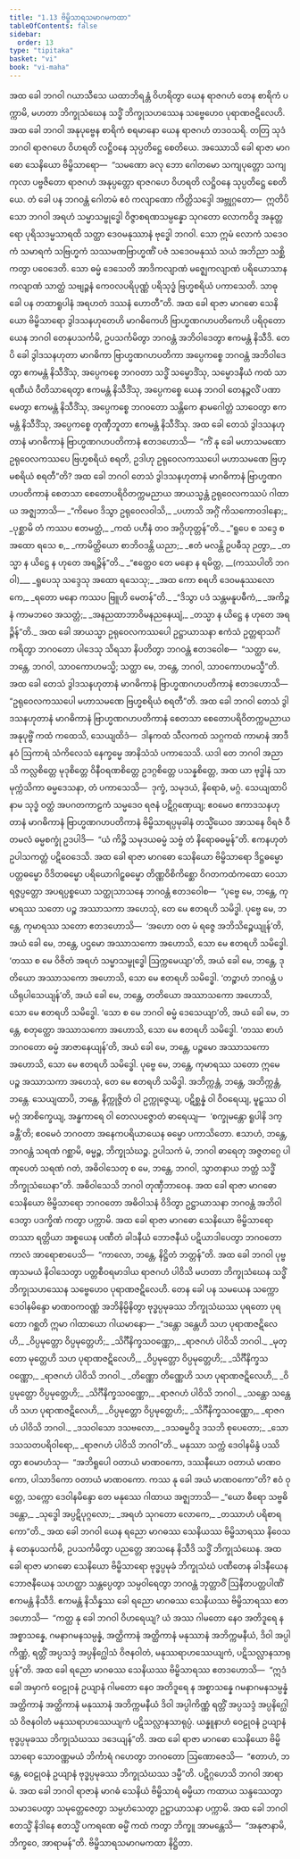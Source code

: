 ```yaml
---
title: "1.13 ဗိမ္ဗိသာရသမာဂမကထာ"
tableOfContents: false
sidebar:
  order: 13
type: "tipitaka"
basket: "vi"
book: "vi-maha"
---
```



<DynamicBreadcrumb />

<Division number="55" book="vi-maha" e="ch" v="3" p="45">

<Paragraph number="202" book="vi-maha">
အထ ခေါ ဘဂဝါ ဂယာသီသေ ယထာဘိရန္တံ ဝိဟရိတွာ ယေန ရာဇဂဟံ တေန စာရိကံ ပက္ကာမိ, မဟတာ ဘိက္ခုသံဃေန သဒ္ဓိံ ဘိက္ခုသဟဿေန သဗ္ဗေဟေဝ ပုရာဏဇဋိလေဟိ. အထ ခေါ ဘဂဝါ အနုပုဗ္ဗေန စာရိကံ စရမာနော ယေန ရာဇဂဟံ တဒဝသရိ. တတြ သုဒံ ဘဂဝါ ရာဇဂဟေ ဝိဟရတိ လဋ္ဌိဝနေ သုပ္ပတိဋ္ဌေ စေတိယေ. အဿောသိ ခေါ ရာဇာ မာဂဓော သေနိယော ဗိမ္ဗိသာရော—  “သမဏော ခလု ဘော ဂေါတမော သကျပုတ္တော သကျကုလာ ပဗ္ဗဇိတော ရာဇဂဟံ အနုပ္ပတ္တော ရာဇဂဟေ ဝိဟရတိ လဋ္ဌိဝနေ သုပ္ပတိဋ္ဌေ စေတိယေ. တံ ခေါ ပန ဘဂဝန္တံ ဂေါတမံ ဧဝံ ကလျာဏော ကိတ္တိသဒ္ဒေါ အဗ္ဘုဂ္ဂတော—  ဣတိပိ သော ဘဂဝါ အရဟံ သမ္မာသမ္ဗုဒ္ဓေါ ဝိဇ္ဇာစရဏသမ္ပန္နော သုဂတော လောကဝိဒူ အနုတ္တရော ပုရိသဒမ္မသာရထိ သတ္ထာ ဒေဝမနုဿာနံ ဗုဒ္ဓေါ ဘဂဝါ. သော ဣမံ လောကံ သဒေဝကံ သမာရကံ သဗြဟ္မကံ သဿမဏဗြာဟ္မဏိံ ပဇံ သဒေဝမနုဿံ သယံ အဘိညာ သစ္ဆိကတွာ ပဝေဒေတိ. သော ဓမ္မံ ဒေသေတိ အာဒိကလျာဏံ မဇ္ဈေကလျာဏံ ပရိယောသာနကလျာဏံ သာတ္ထံ သဗျဉ္ဇနံ ကေဝလပရိပုဏ္ဏံ ပရိသုဒ္ဓံ ဗြဟ္မစရိယံ ပကာသေတိ. သာဓု ခေါ ပန တထာရူပါနံ အရဟတံ ဒဿနံ ဟောတီ”တိ.
</Paragraph>

<Paragraph number="203" book="vi-maha">
အထ ခေါ ရာဇာ မာဂဓော သေနိယော ဗိမ္ဗိသာရော ဒွါဒသနဟုတေဟိ မာဂဓိကေဟိ ဗြာဟ္မဏဂဟပတိကေဟိ ပရိဝုတော ယေန ဘဂဝါ တေနုပသင်္ကမိ, ဥပသင်္ကမိတွာ ဘဂဝန္တံ အဘိဝါဒေတွာ ဧကမန္တံ နိသီဒိ. တေပိ ခေါ ဒွါဒသနဟုတာ မာဂဓိကာ ဗြာဟ္မဏဂဟပတိကာ အပ္ပေကစ္စေ ဘဂဝန္တံ အဘိဝါဒေတွာ ဧကမန္တံ နိသီဒိံသု, အပ္ပေကစ္စေ ဘဂဝတာ သဒ္ဓိံ သမ္မောဒိံသု, သမ္မောဒနီယံ ကထံ သာရဏီယံ ဝီတိသာရေတွာ ဧကမန္တံ နိသီဒိံသု, အပ္ပေကစ္စေ ယေန ဘဂဝါ တေနဉ္ဇလိံ ပဏာမေတွာ ဧကမန္တံ နိသီဒိံသု, အပ္ပေကစ္စေ ဘဂဝတော သန္တိကေ နာမဂေါတ္တံ သာဝေတွာ ဧကမန္တံ နိသီဒိံသု, အပ္ပေကစ္စေ တုဏှီဘူတာ ဧကမန္တံ နိသီဒိံသု. အထ ခေါ တေသံ ဒွါဒသနဟုတာနံ မာဂဓိကာနံ ဗြာဟ္မဏဂဟပတိကာနံ ဧတဒဟောသိ—  “ကိံ နု ခေါ မဟာသမဏော ဥရုဝေလကဿပေ ဗြဟ္မစရိယံ စရတိ, ဥဒါဟု ဥရုဝေလကဿပေါ မဟာသမဏေ ဗြဟ္မစရိယံ စရတီ”တိ? အထ ခေါ ဘဂဝါ တေသံ ဒွါဒသနဟုတာနံ မာဂဓိကာနံ ဗြာဟ္မဏဂဟပတိကာနံ စေတသာ စေတောပရိဝိတက္ကမညာယ အာယသ္မန္တံ ဥရုဝေလကဿပံ ဂါထာယ အဇ္ဈဘာသိ—
</Paragraph>

<Paragraph number="204" type="verses" book="vi-maha">
_“ကိမေဝ ဒိသွာ ဥရုဝေလဝါသိ,_  
_ပဟာသိ အဂ္ဂိံ ကိသကောဝဒါနော;_  
_ပုစ္ဆာမိ တံ ကဿပ ဧတမတ္ထံ,_  
_ကထံ ပဟီနံ တဝ အဂ္ဂိဟုတ္တန်”တိ._  

</Paragraph>

<Paragraph number="205" type="verses" book="vi-maha">
_“ရူပေ စ သဒ္ဒေ စ အထော ရသေ စ,_  
_ကာမိတ္ထိယော စာဘိဝဒန္တိ ယညာ;_  
_ဧတံ မလန္တိ ဥပဓီသု ဉတွာ,_  
_တသ္မာ န ယိဋ္ဌေ န ဟုတေ အရဉ္ဇိန်”တိ._  

</Paragraph>

<Paragraph number="206" type="verses" book="vi-maha">
_“ဧတ္ထေဝ တေ မနော န ရမိတ္ထ, __(ကဿပါတိ ဘဂဝါ)___  
_ရူပေသု သဒ္ဒေသု အထော ရသေသု;_  
_အထ ကော စရဟိ ဒေဝမနုဿလောကေ,_  
_ရတော မနော ကဿပ ဗြူဟိ မေတန်”တိ._  

</Paragraph>

<Paragraph number="207" type="verses" book="vi-maha">
_“ဒိသွာ ပဒံ သန္တမနူပဓီကံ,_  
_အကိဉ္စနံ ကာမဘဝေ အသတ္တံ;_  
_အနညထာဘာဝိမနညနေယျံ,_  
_တသ္မာ န ယိဋ္ဌေ န ဟုတေ အရဉ္ဇိန်”တိ._  

</Paragraph>

</Division>
<Division number="56" book="vi-maha" e="ch" v="3" p="47">

<Paragraph number="208" book="vi-maha">
အထ ခေါ အာယသ္မာ ဥရုဝေလကဿပေါ ဥဋ္ဌာယာသနာ ဧကံသံ ဥတ္တရာသင်္ဂံ ကရိတွာ ဘဂဝတော ပါဒေသု သိရသာ နိပတိတွာ ဘဂဝန္တံ ဧတဒဝေါစ—  “သတ္ထာ မေ, ဘန္တေ, ဘဂဝါ, သာဝကောဟမသ္မိ; သတ္ထာ မေ, ဘန္တေ, ဘဂဝါ, သာဝကောဟမသ္မီ”တိ. အထ ခေါ တေသံ ဒွါဒသနဟုတာနံ မာဂဓိကာနံ ဗြာဟ္မဏဂဟပတိကာနံ ဧတဒဟောသိ—  “ဥရုဝေလကဿပေါ မဟာသမဏေ ဗြဟ္မစရိယံ စရတီ”တိ. အထ ခေါ ဘဂဝါ တေသံ ဒွါဒသနဟုတာနံ မာဂဓိကာနံ ဗြာဟ္မဏဂဟပတိကာနံ စေတသာ စေတောပရိဝိတက္ကမညာယ အနုပုဗ္ဗိံ ကထံ ကထေသိ, သေယျထိဒံ—  ဒါနကထံ သီလကထံ သဂ္ဂကထံ ကာမာနံ အာဒီနဝံ ဩကာရံ သံကိလေသံ နေက္ခမ္မေ အာနိသံသံ ပကာသေသိ. ယဒါ တေ ဘဂဝါ အညာသိ ကလ္လစိတ္တေ မုဒုစိတ္တေ ဝိနီဝရဏစိတ္တေ ဥဒဂ္ဂစိတ္တေ ပသန္နစိတ္တေ, အထ ယာ ဗုဒ္ဓါနံ သာမုက္ကံသိကာ ဓမ္မဒေသနာ, တံ ပကာသေသိ—  ဒုက္ခံ, သမုဒယံ, နိရောဓံ, မဂ္ဂံ. သေယျထာပိ နာမ သုဒ္ဓံ ဝတ္ထံ အပဂတကာဠကံ သမ္မဒေဝ ရဇနံ ပဋိဂ္ဂဏှေယျ; ဧဝမေဝ ဧကာဒသနဟုတာနံ မာဂဓိကာနံ ဗြာဟ္မဏဂဟပတိကာနံ ဗိမ္ဗိသာရပ္ပမုခါနံ တသ္မိံယေဝ အာသနေ ဝိရဇံ ဝီတမလံ ဓမ္မစက္ခုံ ဥဒပါဒိ—  “ယံ ကိဉ္စိ သမုဒယဓမ္မံ သဗ္ဗံ တံ နိရောဓဓမ္မန်”တိ. ဧကနဟုတံ ဥပါသကတ္တံ ပဋိဝေဒေသိ.
</Paragraph>

</Division>
<Division number="57" book="vi-maha" e="ch" v="3" p="47">

<Paragraph number="209" book="vi-maha">
အထ ခေါ ရာဇာ မာဂဓော သေနိယော ဗိမ္ဗိသာရော ဒိဋ္ဌဓမ္မော ပတ္တဓမ္မော ဝိဒိတဓမ္မော ပရိယောဂါဠှဓမ္မော တိဏ္ဏဝိစိကိစ္ဆော ဝိဂတကထံကထော ဝေသာရဇ္ဇပ္ပတ္တော အပရပ္ပစ္စယော သတ္ထုသာသနေ ဘဂဝန္တံ ဧတဒဝေါစ—  “ပုဗ္ဗေ မေ, ဘန္တေ, ကုမာရဿ သတော ပဉ္စ အဿာသကာ အဟေသုံ, တေ မေ ဧတရဟိ သမိဒ္ဓါ. ပုဗ္ဗေ မေ, ဘန္တေ, ကုမာရဿ သတော ဧတဒဟောသိ—  ‘အဟော ဝတ မံ ရဇ္ဇေ အဘိသိဉ္စေယျုန်’တိ, အယံ ခေါ မေ, ဘန္တေ, ပဌမော အဿာသကော အဟောသိ, သော မေ ဧတရဟိ သမိဒ္ဓေါ. ‘တဿ စ မေ ဝိဇိတံ အရဟံ သမ္မာသမ္ဗုဒ္ဓေါ ဩက္ကမေယျာ’တိ, အယံ ခေါ မေ, ဘန္တေ, ဒုတိယော အဿာသကော အဟောသိ, သော မေ ဧတရဟိ သမိဒ္ဓေါ. ‘တဉ္စာဟံ ဘဂဝန္တံ ပယိရုပါသေယျန်’တိ, အယံ ခေါ မေ, ဘန္တေ, တတိယော အဿာသကော အဟောသိ, သော မေ ဧတရဟိ သမိဒ္ဓေါ. ‘သော စ မေ ဘဂဝါ ဓမ္မံ ဒေသေယျာ’တိ, အယံ ခေါ မေ, ဘန္တေ, စတုတ္ထော အဿာသကော အဟောသိ, သော မေ ဧတရဟိ သမိဒ္ဓေါ. ‘တဿ စာဟံ ဘဂဝတော ဓမ္မံ အာဇာနေယျန်’တိ, အယံ ခေါ မေ, ဘန္တေ, ပဉ္စမော အဿာသကော အဟောသိ, သော မေ ဧတရဟိ သမိဒ္ဓေါ. ပုဗ္ဗေ မေ, ဘန္တေ, ကုမာရဿ သတော ဣမေ ပဉ္စ အဿာသကာ အဟေသုံ, တေ မေ ဧတရဟိ သမိဒ္ဓါ. အဘိက္ကန္တံ, ဘန္တေ, အဘိက္ကန္တံ, ဘန္တေ. သေယျထာပိ, ဘန္တေ, နိက္ကုဇ္ဇိတံ ဝါ ဥက္ကုဇ္ဇေယျ, ပဋိစ္ဆန္နံ ဝါ ဝိဝရေယျ, မူဠှဿ ဝါ မဂ္ဂံ အာစိက္ခေယျ, အန္ဓကာရေ ဝါ တေလပဇ္ဇောတံ ဓာရေယျ—  ‘စက္ခုမန္တော ရူပါနိ ဒက္ခန္တီ’တိ; ဧဝမေဝံ ဘဂဝတာ အနေကပရိယာယေန ဓမ္မော ပကာသိတော. ဧသာဟံ, ဘန္တေ, ဘဂဝန္တံ သရဏံ ဂစ္ဆာမိ, ဓမ္မဉ္စ, ဘိက္ခုသံဃဉ္စ. ဥပါသကံ မံ, ဘဂဝါ ဓာရေတု အဇ္ဇတဂ္ဂေ ပါဏုပေတံ သရဏံ ဂတံ, အဓိဝါသေတု စ မေ, ဘန္တေ, ဘဂဝါ, သွာတနာယ ဘတ္တံ သဒ္ဓိံ ဘိက္ခုသံဃေနာ”တိ. အဓိဝါသေသိ ဘဂဝါ တုဏှီဘာဝေန. အထ ခေါ ရာဇာ မာဂဓော သေနိယော ဗိမ္ဗိသာရော ဘဂဝတော အဓိဝါသနံ ဝိဒိတွာ ဥဋ္ဌာယာသနာ ဘဂဝန္တံ အဘိဝါဒေတွာ ပဒက္ခိဏံ ကတွာ ပက္ကာမိ. အထ ခေါ ရာဇာ မာဂဓော သေနိယော ဗိမ္ဗိသာရော တဿာ ရတ္တိယာ အစ္စယေန ပဏီတံ ခါဒနီယံ ဘောဇနီယံ ပဋိယာဒါပေတွာ ဘဂဝတော ကာလံ အာရောစာပေသိ—  “ကာလော, ဘန္တေ, နိဋ္ဌိတံ ဘတ္တန်”တိ.
</Paragraph>

</Division>
<Division number="58" book="vi-maha" e="ch" v="3" p="48">

<Paragraph number="210" book="vi-maha">
အထ ခေါ ဘဂဝါ ပုဗ္ဗဏှသမယံ နိဝါသေတွာ ပတ္တစီဝရမာဒါယ ရာဇဂဟံ ပါဝိသိ မဟတာ ဘိက္ခုသံဃေန သဒ္ဓိံ ဘိက္ခုသဟဿေန သဗ္ဗေဟေဝ ပုရာဏဇဋိလေဟိ. တေန ခေါ ပန သမယေန သက္ကော ဒေဝါနမိန္ဒော မာဏဝကဝဏ္ဏံ အဘိနိမ္မိနိတွာ ဗုဒ္ဓပ္ပမုခဿ ဘိက္ခုသံဃဿ ပုရတော ပုရတော ဂစ္ဆတိ ဣမာ ဂါထာယော ဂါယမာနော—
</Paragraph>

<Paragraph number="211" type="verses" book="vi-maha">
_“ဒန္တော ဒန္တေဟိ သဟ ပုရာဏဇဋိလေဟိ,_  
_ဝိပ္ပမုတ္တော ဝိပ္ပမုတ္တေဟိ;_  
_သိင်္ဂီနိက္ခသဝဏ္ဏော,_  
_ရာဇဂဟံ ပါဝိသိ ဘဂဝါ._  

</Paragraph>

<Paragraph number="212" type="verses" book="vi-maha">
_မုတ္တော မုတ္တေဟိ သဟ ပုရာဏဇဋိလေဟိ,_  
_ဝိပ္ပမုတ္တော ဝိပ္ပမုတ္တေဟိ;_  
_သိင်္ဂီနိက္ခသဝဏ္ဏော,_  
_ရာဇဂဟံ ပါဝိသိ ဘဂဝါ._  

</Paragraph>

<Paragraph number="213" type="verses" book="vi-maha">
_တိဏ္ဏော တိဏ္ဏေဟိ သဟ ပုရာဏဇဋိလေဟိ,_  
_ဝိပ္ပမုတ္တော ဝိပ္ပမုတ္တေဟိ;_  
_သိင်္ဂီနိက္ခသဝဏ္ဏော,_  
_ရာဇဂဟံ ပါဝိသိ ဘဂဝါ._  

</Paragraph>

<Paragraph number="214" type="verses" book="vi-maha">
_သန္တော သန္တေဟိ သဟ ပုရာဏဇဋိလေဟိ,_  
_ဝိပ္ပမုတ္တော ဝိပ္ပမုတ္တေဟိ;_  
_သိင်္ဂီနိက္ခသဝဏ္ဏော,_  
_ရာဇဂဟံ ပါဝိသိ ဘဂဝါ._  

</Paragraph>

<Paragraph number="215" type="verses" book="vi-maha">
_ဒသဝါသော ဒသဗလော,_  
_ဒသဓမ္မဝိဒူ ဒသဘိ စုပေတော;_  
_သော ဒသသတပရိဝါရော,_  
_ရာဇဂဟံ ပါဝိသိ ဘဂဝါ”တိ._  

</Paragraph>

<Paragraph number="216" book="vi-maha">
မနုဿာ သက္ကံ ဒေဝါနမိန္ဒံ ပဿိတွာ ဧဝမာဟံသု—  “အဘိရူပေါ ဝတာယံ မာဏဝကော, ဒဿနီယော ဝတာယံ မာဏဝကော, ပါသာဒိကော ဝတာယံ မာဏဝကော. ကဿ နု ခေါ အယံ မာဏဝကော”တိ? ဧဝံ ဝုတ္တေ, သက္ကော ဒေဝါနမိန္ဒော တေ မနုဿေ ဂါထာယ အဇ္ဈဘာသိ—
</Paragraph>

<Paragraph number="217" type="verses" book="vi-maha">
_“ယော ဓီရော သဗ္ဗဓိ ဒန္တော,_  
_သုဒ္ဓေါ အပ္ပဋိပုဂ္ဂလော;_  
_အရဟံ သုဂတော လောကေ,_  
_တဿာဟံ ပရိစာရကော”တိ._  

</Paragraph>

</Division>
<Division number="59" book="vi-maha" e="ch" v="3" p="49">

<Paragraph number="218" book="vi-maha">
အထ ခေါ ဘဂဝါ ယေန ရညော မာဂဓဿ သေနိယဿ ဗိမ္ဗိသာရဿ နိဝေသနံ တေနုပသင်္ကမိ, ဥပသင်္ကမိတွာ ပညတ္တေ အာသနေ နိသီဒိ သဒ္ဓိံ ဘိက္ခုသံဃေန. အထ ခေါ ရာဇာ မာဂဓော သေနိယော ဗိမ္ဗိသာရော ဗုဒ္ဓပ္ပမုခံ ဘိက္ခုသံဃံ ပဏီတေန ခါဒနီယေန ဘောဇနီယေန သဟတ္ထာ သန္တပ္ပေတွာ သမ္ပဝါရေတွာ ဘဂဝန္တံ ဘုတ္တာဝိံ ဩနီတပတ္တပါဏိံ ဧကမန္တံ နိသီဒိ. ဧကမန္တံ နိသိန္နဿ ခေါ ရညော မာဂဓဿ သေနိယဿ ဗိမ္ဗိသာရဿ ဧတဒဟောသိ—  “ကတ္ထ နု ခေါ ဘဂဝါ ဝိဟရေယျ? ယံ အဿ ဂါမတော နေဝ အတိဒူရေ န အစ္စာသန္နေ, ဂမနာဂမနသမ္ပန္နံ, အတ္ထိကာနံ အတ္ထိကာနံ မနုဿာနံ အဘိက္ကမနီယံ, ဒိဝါ အပ္ပါကိဏ္ဏံ, ရတ္တိံ အပ္ပသဒ္ဒံ အပ္ပနိဂ္ဃေါသံ ဝိဇနဝါတံ, မနုဿရာဟဿေယျကံ, ပဋိသလ္လာနသာရုပ္ပန်”တိ. အထ ခေါ ရညော မာဂဓဿ သေနိယဿ ဗိမ္ဗိသာရဿ ဧတဒဟောသိ—  “ဣဒံ ခေါ အမှာကံ ဝေဠုဝနံ ဥယျာနံ ဂါမတော နေဝ အတိဒူရေ န အစ္စာသန္နေ ဂမနာဂမနသမ္ပန္နံ အတ္ထိကာနံ အတ္ထိကာနံ မနုဿာနံ အဘိက္ကမနီယံ ဒိဝါ အပ္ပါကိဏ္ဏံ ရတ္တိံ အပ္ပသဒ္ဒံ အပ္ပနိဂ္ဃေါသံ ဝိဇနဝါတံ မနုဿရာဟဿေယျကံ ပဋိသလ္လာနသာရုပ္ပံ. ယန္နူနာဟံ ဝေဠုဝနံ ဥယျာနံ ဗုဒ္ဓပ္ပမုခဿ ဘိက္ခုသံဃဿ ဒဒေယျန်”တိ. အထ ခေါ ရာဇာ မာဂဓော သေနိယော ဗိမ္ဗိသာရော သောဝဏ္ဏမယံ ဘိင်္ကာရံ ဂဟေတွာ ဘဂဝတော ဩဏောဇေသိ—  “ဧတာဟံ, ဘန္တေ, ဝေဠုဝနံ ဥယျာနံ ဗုဒ္ဓပ္ပမုခဿ ဘိက္ခုသံဃဿ ဒမ္မီ”တိ. ပဋိဂ္ဂဟေသိ ဘဂဝါ အာရာမံ. အထ ခေါ ဘဂဝါ ရာဇာနံ မာဂဓံ သေနိယံ ဗိမ္ဗိသာရံ ဓမ္မိယာ ကထာယ သန္ဒဿေတွာ သမာဒပေတွာ သမုတ္တေဇေတွာ သမ္ပဟံသေတွာ ဥဋ္ဌာယာသနာ ပက္ကာမိ. အထ ခေါ ဘဂဝါ ဧတသ္မိံ နိဒါနေ ဧတသ္မိံ ပကရဏေ ဓမ္မိံ ကထံ ကတွာ ဘိက္ခူ အာမန္တေသိ—  “အနုဇာနာမိ, ဘိက္ခဝေ, အာရာမန်”တိ.

</Paragraph>
</Division>

<Paragraph number="219" type="center" book="vi-maha">
ဗိမ္ဗိသာရသမာဂမကထာ နိဋ္ဌိတာ.
</Paragraph>